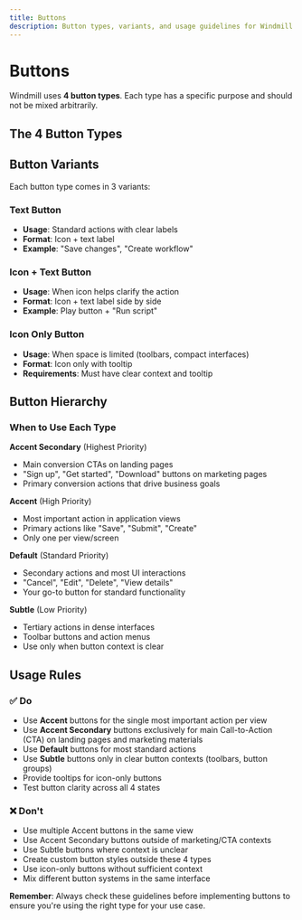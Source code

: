 ```yaml
---
title: Buttons
description: Button types, variants, and usage guidelines for Windmill interfaces
---
```



# Buttons

Windmill uses **4 button types**. Each type has a specific purpose and should not be mixed arbitrarily.

## The 4 Button Types

<ButtonShowcase />

## Button Variants

Each button type comes in 3 variants:

### Text Button

- **Usage**: Standard actions with clear labels
- **Format**: Icon + text label
- **Example**: "Save changes", "Create workflow"

### Icon + Text Button

- **Usage**: When icon helps clarify the action
- **Format**: Icon + text label side by side
- **Example**: Play button + "Run script"

### Icon Only Button

- **Usage**: When space is limited (toolbars, compact interfaces)
- **Format**: Icon only with tooltip
- **Requirements**: Must have clear context and tooltip

## Button Hierarchy

### When to Use Each Type

**Accent Secondary** (Highest Priority)
- Main conversion CTAs on landing pages
- "Sign up", "Get started", "Download" buttons on marketing pages
- Primary conversion actions that drive business goals

**Accent** (High Priority)
- Most important action in application views
- Primary actions like "Save", "Submit", "Create"
- Only one per view/screen

**Default** (Standard Priority)
- Secondary actions and most UI interactions
- "Cancel", "Edit", "Delete", "View details"
- Your go-to button for standard functionality

**Subtle** (Low Priority)
- Tertiary actions in dense interfaces
- Toolbar buttons and action menus
- Use only when button context is clear

## Usage Rules

### ✅ Do

- Use **Accent** buttons for the single most important action per view
- Use **Accent Secondary** buttons exclusively for main Call-to-Action (CTA) on landing pages and marketing materials
- Use **Default** buttons for most standard actions
- Use **Subtle** buttons only in clear button contexts (toolbars, button groups)
- Provide tooltips for icon-only buttons
- Test button clarity across all 4 states

### ❌ Don't

- Use multiple Accent buttons in the same view
- Use Accent Secondary buttons outside of marketing/CTA contexts
- Use Subtle buttons where context is unclear
- Create custom button styles outside these 4 types
- Use icon-only buttons without sufficient context
- Mix different button systems in the same interface

**Remember**: Always check these guidelines before implementing buttons to ensure you're using the right type for your use case.
